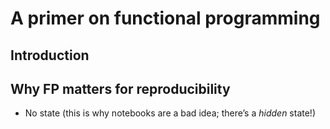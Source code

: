 # A primer on functional programming

## Introduction

## Why FP matters for reproducibility

- No state (this is why notebooks are a bad idea; there's a *hidden* state!)
